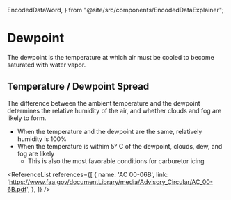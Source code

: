   EncodedDataWord,
} from "@site/src/components/EncodedDataExplainer";

# Dewpoint

The dewpoint is the temperature at which air must be cooled to become saturated
with water vapor.

## Temperature / Dewpoint Spread

The difference between the ambient temperature and the dewpoint determines the
relative humidity of the air, and whether clouds and fog are likely to form.

- When the temperature and the dewpoint are the same, relatively humidity is
  100%
- When the temperature is withim 5&deg; C of the dewpoint, clouds, dew, and fog
  are likely
  - This is also the most favorable conditions for carburetor icing

<ReferenceList references={[
  {
    name: 'AC 00-06B',
    link: 'https://www.faa.gov/documentLibrary/media/Advisory_Circular/AC_00-6B.pdf',
  },
]} />
